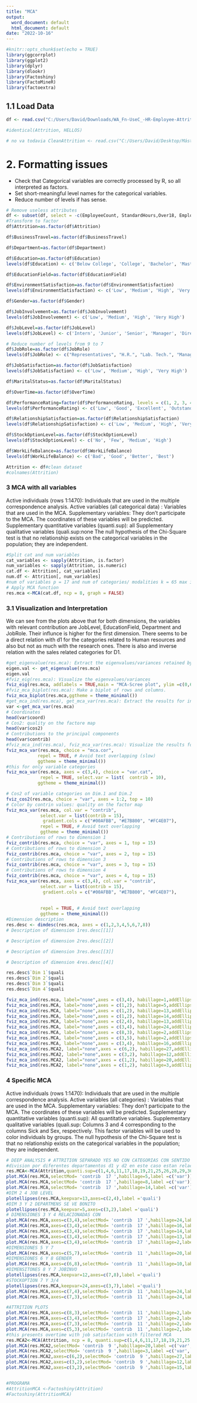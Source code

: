 ---
title: "MCA"
output:
  word_document: default
  html_document: default
date: "2022-10-16"
---


```{r, setup, include=FALSE, echo=TRUE}
#knitr::opts_chunk$set(echo = TRUE)
library(ggcorrplot)
library(ggplot2)
library(dplyr)
library(dlookr)
library(Factoshiny)
library(FactoMineR)
library(factoextra)
```

## 1.1 Load Data

```{r, echo=TRUE}
df <- read.csv("C:/Users/David/Downloads/WA_Fn-UseC_-HR-Employee-Attrition.csv")

#identical(Attrition, HELLOS)

# no va todavia CleanAttrition <- read.csv("C:/Users/David/Desktop/Máster/MVA/Project/CleanAttrition.csv")
```
# 2. Formatting issues

-   Check that Categorical variables are correctly processed by R, so all interpreted as factors.
-   Set short-meaningful level names for the categorical variables.
-   Reduce number of levels if has sense.

```{r, echo=False}
# Remove useless attributes
df <- subset(df, select = -c(EmployeeCount, StandardHours,Over18, EmployeeNumber))
#Transform to factor
df$Attrition=as.factor(df$Attrition)

df$BusinessTravel=as.factor(df$BusinessTravel)

df$Department=as.factor(df$Department)

df$Education=as.factor(df$Education)
levels(df$Education) <- c('Below College', 'College', 'Bachelor', 'Master', 'Doctor')

df$EducationField=as.factor(df$EducationField)

df$EnvironmentSatisfaction=as.factor(df$EnvironmentSatisfaction)
levels(df$EnvironmentSatisfaction) <- c('Low', 'Medium', 'High', 'Very High')

df$Gender=as.factor(df$Gender)

df$JobInvolvement=as.factor(df$JobInvolvement)
levels(df$JobInvolvement) <- c('Low', 'Medium', 'High', 'Very High')

df$JobLevel=as.factor(df$JobLevel)
levels(df$JobLevel) <- c('Intern', 'Junior', 'Senior', 'Manager', 'Director')

# Reduce number of levels from 9 to 7
df$JobRole=as.factor(df$JobRole)
levels(df$JobRole) <- c("Representatives", "H.R.", "Lab. Tech.", "Manager", "Directors", "Directors", "Research Sci.", "Sales Executive", "Representatives")

df$JobSatisfaction=as.factor(df$JobSatisfaction)
levels(df$JobSatisfaction) <- c('Low', 'Medium', 'High', 'Very High')

df$MaritalStatus=as.factor(df$MaritalStatus)

df$OverTime=as.factor(df$OverTime)

df$PerformanceRating=factor(df$PerformanceRating, levels = c(1, 2, 3, 4))
levels(df$PerformanceRating) <- c('Low', 'Good', 'Excellent', 'Outstanding')

df$RelationshipSatisfaction=as.factor(df$RelationshipSatisfaction)
levels(df$RelationshipSatisfaction) <- c('Low', 'Medium', 'High', 'Very High')

df$StockOptionLevel=as.factor(df$StockOptionLevel)
levels(df$StockOptionLevel) <- c('No', 'Few', 'Medium', 'High')

df$WorkLifeBalance=as.factor(df$WorkLifeBalance)
levels(df$WorkLifeBalance) <- c('Bad', 'Good', 'Better', 'Best')

Attrition <- df#clean dataset
#colnames(Attrition)

```
### 3 MCA with all variables
Active individuals (rows 1:1470): Individuals that are used in the multiple correspondence analysis.
Active variables (all categorical data) : Variables that are used in the MCA.
Supplementary variables: They don’t participate to the MCA. The coordinates of these variables will be predicted.
Supplementary quantitative variables (quanti.sup): all 
Supplementary qualitative variables (quali.sup:none
The null hypothesis of the Chi-Square test is that no relationship exists on the categorical variables in the population; they are independent.
```{r, echo=False}
#Split cat and num variables
cat_variables <- sapply(Attrition, is.factor)
num_variables <- sapply(Attrition, is.numeric)
cat.df <- Attrition[, cat_variables]
num.df <- Attrition[, num_variables]
#num of variables p = 17 and num of categories/ modalities k = 65 max inertia per dimension 35%, the mean intertia is 1/p = 0.0588 till dim 22
# Apply MCA function
res.mca <-MCA(cat.df, ncp = 8, graph = FALSE)


```
### 3.1 Visualization and Interpretation
We can see from the plots above that for both dimensions, the variables with relevant contribution are JobLevel, EducationField, Department and JobRole. Their influnce is higher for the first dimension. There seems to be a direct relation with d1 for the categories related to Human resources and also but not as much with the research ones. There is also and inverse relation with the sales related categories for D1.
```{r}
#get_eigenvalue(res.mca): Extract the eigenvalues/variances retained by each dimension (axis)
eigen.val <- get_eigenvalue(res.mca)
eigen.val
#fviz_eig(res.mca): Visualize the eigenvalues/variances
fviz_eig(res.mca, addlabels = TRUE,main = "MCA-Scree plot", ylim =c(0,6), ncp = 15)
#fviz_mca_biplot(res.mca): Make a biplot of rows and columns.
fviz_mca_biplot(res.mca,ggtheme = theme_minimal())
#get_mca_ind(res.mca), get_mca_var(res.mca): Extract the results for individuals and variables, respectively.
var <-get_mca_var(res.mca)
# Coordinates
head(var$coord)
# Cos2: quality on the factore map
head(var$cos2)
# Contributions to the principal components
head(var$contrib)
#fviz_mca_ind(res.mca), fviz_mca_var(res.mca): Visualize the results for individuals and variables, respectively.
fviz_mca_var(res.mca, choice = "mca.cor", 
            repel = TRUE, # Avoid text overlapping (slow)
            ggtheme = theme_minimal())
#this for only variable categories
fviz_mca_var(res.mca, axes = c(3,4), choice = "var.cat", 
             repel = TRUE, select.var = list(  contrib = 10),
            ggtheme = theme_minimal())
```



```{r}
# Cos2 of variable categories on Dim.1 and Dim.2
fviz_cos2(res.mca, choice = "var", axes = 1:2, top = 10)
# Color by contrin values: quality on the factor map
fviz_mca_var(res.mca, col.var = "contrib",   
             select.var = list(contrib = 15),
              gradient.cols = c("#00AFBB", "#E7B800", "#FC4E07"), 
             repel = TRUE, # Avoid text overlapping
             ggtheme = theme_minimal())
# Contributions of rows to dimension 1
fviz_contrib(res.mca, choice = "var", axes = 1, top = 15)
# Contributions of rows to dimension 2
fviz_contrib(res.mca, choice = "var", axes = 2, top = 15)
# Contributions of rows to dimension 3
fviz_contrib(res.mca, choice = "var", axes = 3, top = 15)
# Contributions of rows to dimension 4
fviz_contrib(res.mca, choice = "var", axes = 4, top = 15)
fviz_mca_var(res.mca, axes = c(3,4), col.var = "contrib",   
             select.var = list(contrib = 15),
              gradient.cols = c("#00AFBB", "#E7B800", "#FC4E07"), 
             
             
             repel = TRUE, # Avoid text overlapping
             ggtheme = theme_minimal())
#Dimension description
res.desc <- dimdesc(res.mca, axes = c(1,2,3,4,5,6,7,8))
# Description of dimension 1res.desc[[1]]

# Description of dimension 2res.desc[[2]]

# Description of dimension 3res.desc[[3]]

# Description of dimension 4res.desc[[4]]

res.desc$`Dim 1`$quali
res.desc$`Dim 2`$quali
res.desc$`Dim 3`$quali
res.desc$`Dim 4`$quali

```

```{r}
fviz_mca_ind(res.mca, label="none",axes = c(3,4), habillage=1,addEllipses=TRUE, ellipse.level=0.95)#Attritio
fviz_mca_ind(res.MCA, label="none",axes = c(1,2), habillage=5,addEllipses=TRUE, ellipse.level=0.95)#dep
fviz_mca_ind(res.MCA, label="none",axes = c(1,2), habillage=13,addEllipses=TRUE, ellipse.level=0.95)#JL
fviz_mca_ind(res.MCA, label="none",axes = c(1,2), habillage=14,addEllipses=TRUE, ellipse.level=0.95)#JR
fviz_mca_ind(res.MCA, label="none",axes = c(2,4), habillage=13,addEllipses=TRUE, ellipse.level=0.95)
fviz_mca_ind(res.MCA, label="none",axes = c(3,4), habillage=24,addEllipses=TRUE, ellipse.level=0.95)#stock
fviz_mca_ind(res.MCA, label="none",axes = c(8,3), habillage=2,addEllipses=TRUE, ellipse.level=0.95)
fviz_mca_ind(res.MCA, label="none",axes = c(3,5), habillage=2,addEllipses=TRUE, ellipse.level=0.95)
fviz_mca_ind(res.MCA, label="none",axes = c(3,4), habillage=16,addEllipses=TRUE, ellipse.level=0.95)#marital
fviz_mca_ind(res.MCA2, label="none",axes = c(6,2), habillage=27,addEllipses=TRUE, ellipse.level=0.95)#balance
fviz_mca_ind(res.MCA2, label="none",axes = c(3,2), habillage=12,addEllipses=TRUE, ellipse.level=0.95)#involvement
fviz_mca_ind(res.MCA2, label="none",axes = c(1,2), habillage=20,addEllipses=TRUE, ellipse.level=0.95)#overtime  
fviz_mca_ind(res.MCA2, label="none",axes = c(1,2), habillage=3,addEllipses=TRUE, ellipse.level=0.95)#travel 

```
### 4 Specific MCA
Active individuals (rows 1:1470): Individuals that are used in the multiple correspondence analysis.
Active variables (all categories) : Variables that are used in the MCA.
Supplementary variables: They don’t participate to the MCA. The coordinates of these variables will be predicted.
Supplementary quantitative variables (quanti.sup): All quantitative variables.
Supplementary qualitative variables (quali.sup: Columns 3 and 4 corresponding to the columns Sick and Sex, respectively. This factor variables will be used to color individuals by groups.
The null hypothesis of the Chi-Square test is that no relationship exists on the categorical variables in the population; they are independent.
```{r}
# DEEP ANALYSIS # ATTRITION SEPARADO YES NO CON CATEGORIAS CON SENTIDO
#division por diferentes departamentos d1 y d2 en este caso estan relacionados con esto 
res.MCA<-MCA(Attrition,quanti.sup=c(1,4,6,11,17,18,19,21,25,26,28,29,30,31),graph=FALSE, ncp = 8)
plot.MCA(res.MCA,selectMod= 'contrib  17 ',habillage=5,label =c('var'))#DEP
plot.MCA(res.MCA,selectMod= 'contrib  17 ',habillage=8,label =c('var'))#EDUCATION FIELD
plot.MCA(res.MCA,selectMod= 'contrib  17 ',habillage=14,label =c('var'))#JOB ROLE
#DIM 2 4 JOB LEVEL
plotellipses(res.MCA,keepvar=13,axes=c(2,4),label ='quali')
#DIM 3 Y 2 DEPARTMENS SE VE BONITO
plotellipses(res.MCA,keepvar=5,axes=c(3,2),label ='quali')
# DIMENSIONES 3 Y 4 RELACIONADAS CON 
plot.MCA(res.MCA,axes=c(3,4),selectMod= 'contrib  17 ',habillage=24,label =c('var'))#STOCK
plot.MCA(res.MCA,axes=c(3,4),selectMod= 'contrib  17 ',habillage=16,label =c('var'))#MARITAL
plot.MCA(res.MCA,axes=c(3,4),selectMod= 'contrib  17 ',habillage=14,label =c('var'))#JOB ROLE
plot.MCA(res.MCA,axes=c(3,4),selectMod= 'contrib  17 ',habillage=13,label =c('var'))#JOB LVL CORRELATED WITH PREVIO
plot.MCA(res.MCA,axes=c(3,4),selectMod= 'contrib  17 ',habillage=2,label =c('var'))# ATTRITION!!
#DIMENSIONES 5 Y 7
plot.MCA(res.MCA,axes=c(5,7),selectMod= 'contrib  11 ',habillage=20,label ='none')#OVERTIME
#DIMENSIONES 6 Y 8 GENDER
plot.MCA(res.MCA,axes=c(6,8),selectMod= 'contrib  11 ',habillage=10,label =c('var')) # POCA INERTIA
#DIMENSITONES 8 Y 7 JOBINVO
plotellipses(res.MCA,keepvar=12,axes=c(7,8),label ='quali')
#STOCKOPTION 7 Y 3/4
plotellipses(res.MCA,keepvar=24,axes=c(3,7),label ='quali')
plot.MCA(res.MCA,axes=c(7,4),selectMod= 'contrib  11 ',habillage=24,label =c('var'))
plot.MCA(res.MCA,axes=c(7,3),selectMod= 'contrib  11 ',habillage=24,label =c('var'))

#ATTRITION PLOTS
plot.MCA(res.MCA,axes=c(8,3),selectMod= 'contrib  11 ',habillage=2,label =c('var'))
plot.MCA(res.MCA,axes=c(3,4),selectMod= 'contrib  17 ',habillage=2,label =c('var'))
plot.MCA(res.MCA,axes=c(7,3),selectMod= 'contrib  11 ',habillage=2,label =c('var'))
plot.MCA(res.MCA,axes=c(5,3),selectMod= 'contrib  11 ',habillage=2,label =c('var'))
#this presents overtime with job satisfaction with filtered MCA
res.MCA2<-MCA(Attrition, ncp = 8, quanti.sup=c(1,4,6,11,17,18,19,21,25,26,28,29,30,31),quali.sup=c(2,5,7,8,13,14,16,24),graph=FALSE)
plot.MCA(res.MCA2,selectMod= 'contrib  9 ',habillage=20,label =c('var','quali.sup'))#overtime job satis
plot.MCA(res.MCA2,selectMod= 'contrib  9 ',habillage=3,label =c('var','quali.sup')) #travel 
plot.MCA(res.MCA2,axes=c(6,2),selectMod= 'contrib  9 ',habillage=27,label =c('quali.sup'))# dim 2 and 6 worklife balan
plot.MCA(res.MCA2,axes=c(3,2),selectMod= 'contrib  9 ',habillage=12,label =c('quali.sup')) # dim 2 and 3 JobInv invers
plot.MCA(res.MCA2,axes=c(3,2),selectMod= 'contrib  9 ',habillage=15,label =c('quali.sup'))# dim 2 and 3 Jobsatisf 


#PROGRAMA
#AttritionMCA <-Factoshiny(Attrition)
#Factoshiny(AttritionMCA)
```





